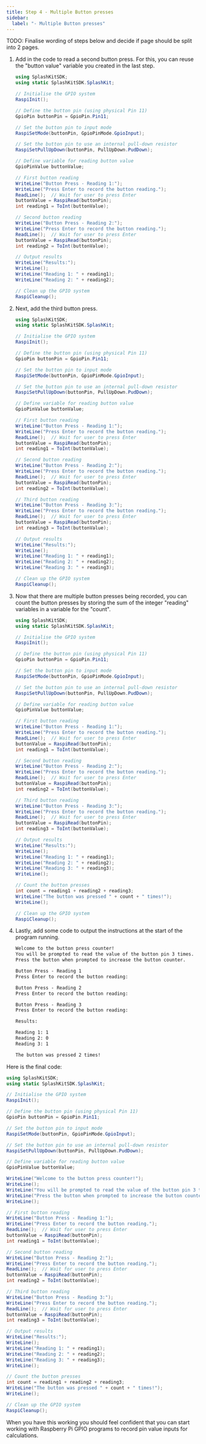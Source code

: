```yaml
---
title: Step 4 - Multiple Button presses
sidebar:
  label: "- Multiple Button presses"
---
```



TODO: Finalise wording of steps below and decide if page should be split into 2 pages.

1. Add in the code to read a second button press. For this, you can reuse the "button value" variable you created in the last step.

    <Accordion>
      <AccordionItem header="Code for reading second button press">

      ```cs {26-31,37}
      using SplashKitSDK;
      using static SplashKitSDK.SplashKit;

      // Initialise the GPIO system
      RaspiInit();

      // Define the button pin (using physical Pin 11)
      GpioPin buttonPin = GpioPin.Pin11;

      // Set the button pin to input mode
      RaspiSetMode(buttonPin, GpioPinMode.GpioInput);

      // Set the button pin to use an internal pull-down resistor
      RaspiSetPullUpDown(buttonPin, PullUpDown.PudDown);

      // Define variable for reading button value
      GpioPinValue buttonValue;

      // First button reading
      WriteLine("Button Press - Reading 1:");
      WriteLine("Press Enter to record the button reading.");
      ReadLine();  // Wait for user to press Enter
      buttonValue = RaspiRead(buttonPin);
      int reading1 = ToInt(buttonValue);

      // Second button reading
      WriteLine("Button Press - Reading 2:");
      WriteLine("Press Enter to record the button reading.");
      ReadLine();  // Wait for user to press Enter
      buttonValue = RaspiRead(buttonPin);
      int reading2 = ToInt(buttonValue);

      // Output results
      WriteLine("Results:");
      WriteLine();
      WriteLine("Reading 1: " + reading1);
      WriteLine("Reading 2: " + reading2);

      // Clean up the GPIO system
      RaspiCleanup();
      ```

      </AccordionItem>
    </Accordion>

2. Next, add the third button press.

    <Accordion>
      <AccordionItem header="Code for reading third button press">

      ```cs {33-38,45}
      using SplashKitSDK;
      using static SplashKitSDK.SplashKit;

      // Initialise the GPIO system
      RaspiInit();

      // Define the button pin (using physical Pin 11)
      GpioPin buttonPin = GpioPin.Pin11;

      // Set the button pin to input mode
      RaspiSetMode(buttonPin, GpioPinMode.GpioInput);

      // Set the button pin to use an internal pull-down resistor
      RaspiSetPullUpDown(buttonPin, PullUpDown.PudDown);

      // Define variable for reading button value
      GpioPinValue buttonValue;

      // First button reading
      WriteLine("Button Press - Reading 1:");
      WriteLine("Press Enter to record the button reading.");
      ReadLine();  // Wait for user to press Enter
      buttonValue = RaspiRead(buttonPin);
      int reading1 = ToInt(buttonValue);

      // Second button reading
      WriteLine("Button Press - Reading 2:");
      WriteLine("Press Enter to record the button reading.");
      ReadLine();  // Wait for user to press Enter
      buttonValue = RaspiRead(buttonPin);
      int reading2 = ToInt(buttonValue);

      // Third button reading
      WriteLine("Button Press - Reading 3:");
      WriteLine("Press Enter to record the button reading.");
      ReadLine();  // Wait for user to press Enter
      buttonValue = RaspiRead(buttonPin);
      int reading3 = ToInt(buttonValue);

      // Output results
      WriteLine("Results:");
      WriteLine();
      WriteLine("Reading 1: " + reading1);
      WriteLine("Reading 2: " + reading2);
      WriteLine("Reading 3: " + reading3);

      // Clean up the GPIO system
      RaspiCleanup();
      ```

      </AccordionItem>
    </Accordion>

3. Now that there are multiple button presses being recorded, you can count the button presses by storing the sum of the integer "reading" variables in a variable for the "count".

    <Accordion>
      <AccordionItem header="Code for counting button presses">

      ```cs {45}
      using SplashKitSDK;
      using static SplashKitSDK.SplashKit;

      // Initialise the GPIO system
      RaspiInit();

      // Define the button pin (using physical Pin 11)
      GpioPin buttonPin = GpioPin.Pin11;

      // Set the button pin to input mode
      RaspiSetMode(buttonPin, GpioPinMode.GpioInput);

      // Set the button pin to use an internal pull-down resistor
      RaspiSetPullUpDown(buttonPin, PullUpDown.PudDown);

      // Define variable for reading button value
      GpioPinValue buttonValue;

      // First button reading
      WriteLine("Button Press - Reading 1:");
      WriteLine("Press Enter to record the button reading.");
      ReadLine();  // Wait for user to press Enter
      buttonValue = RaspiRead(buttonPin);
      int reading1 = ToInt(buttonValue);

      // Second button reading
      WriteLine("Button Press - Reading 2:");
      WriteLine("Press Enter to record the button reading.");
      ReadLine();  // Wait for user to press Enter
      buttonValue = RaspiRead(buttonPin);
      int reading2 = ToInt(buttonValue);

      // Third button reading
      WriteLine("Button Press - Reading 3:");
      WriteLine("Press Enter to record the button reading.");
      ReadLine();  // Wait for user to press Enter
      buttonValue = RaspiRead(buttonPin);
      int reading3 = ToInt(buttonValue);

      // Output results
      WriteLine("Results:");
      WriteLine();
      WriteLine("Reading 1: " + reading1);
      WriteLine("Reading 2: " + reading2);
      WriteLine("Reading 3: " + reading3);
      WriteLine();

      // Count the button presses
      int count = reading1 + reading2 + reading3;
      WriteLine("The button was pressed " + count + " times!");
      WriteLine();

      // Clean up the GPIO system
      RaspiCleanup();
      ```

      </AccordionItem>
    </Accordion>

4. Lastly, add some code to output the instructions at the start of the program running.

    ```txt {1-3}
    Welcome to the button press counter!
    You will be prompted to read the value of the button pin 3 times.
    Press the button when prompted to increase the button counter.

    Button Press - Reading 1
    Press Enter to record the button reading: 

    Button Press - Reading 2
    Press Enter to record the button reading: 

    Button Press - Reading 3
    Press Enter to record the button reading: 

    Results:

    Reading 1: 1
    Reading 2: 0
    Reading 3: 1

    The button was pressed 2 times!
    ```

Here is the final code:

<Accordion>
  <AccordionItem header="Final code">

  ```cs
  using SplashKitSDK;
  using static SplashKitSDK.SplashKit;

  // Initialise the GPIO system
  RaspiInit();

  // Define the button pin (using physical Pin 11)
  GpioPin buttonPin = GpioPin.Pin11;

  // Set the button pin to input mode
  RaspiSetMode(buttonPin, GpioPinMode.GpioInput);

  // Set the button pin to use an internal pull-down resistor
  RaspiSetPullUpDown(buttonPin, PullUpDown.PudDown);

  // Define variable for reading button value
  GpioPinValue buttonValue;

  WriteLine("Welcome to the button press counter!");
  WriteLine();
  WriteLine("You will be prompted to read the value of the button pin 3 times.");
  WriteLine("Press the button when prompted to increase the button counter.");
  WriteLine();

  // First button reading
  WriteLine("Button Press - Reading 1:");
  WriteLine("Press Enter to record the button reading.");
  ReadLine();  // Wait for user to press Enter
  buttonValue = RaspiRead(buttonPin);
  int reading1 = ToInt(buttonValue);

  // Second button reading
  WriteLine("Button Press - Reading 2:");
  WriteLine("Press Enter to record the button reading.");
  ReadLine();  // Wait for user to press Enter
  buttonValue = RaspiRead(buttonPin);
  int reading2 = ToInt(buttonValue);

  // Third button reading
  WriteLine("Button Press - Reading 3:");
  WriteLine("Press Enter to record the button reading.");
  ReadLine();  // Wait for user to press Enter
  buttonValue = RaspiRead(buttonPin);
  int reading3 = ToInt(buttonValue);

  // Output results
  WriteLine("Results:");
  WriteLine();
  WriteLine("Reading 1: " + reading1);
  WriteLine("Reading 2: " + reading2);
  WriteLine("Reading 3: " + reading3);
  WriteLine();

  // Count the button presses
  int count = reading1 + reading2 + reading3;
  WriteLine("The button was pressed " + count + " times!");
  WriteLine();

  // Clean up the GPIO system
  RaspiCleanup();
  ```

  </AccordionItem>
</Accordion>

When you have this working you should feel confident that you can start working with Raspberry Pi GPIO programs to record pin value inputs for calculations.
